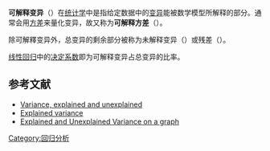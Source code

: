 '''可解释变异'''（{{lang-en|explained variation}}）在[[统计学|统计学]]中是指给定数据中的[[离散程度|变异]]能被数学模型所解释的部分。通常会用[[方差|方差]]来量化变异，故又称为'''可解释方差'''（{{lang|en|explained variance}}）。

除可解釋变异外，总变异的剩余部分被称为未解释变异（{{lang|en|unexplained variation}}）或残差（{{lang|en|residual}}）。

[[线性回归|线性回归]]中的[[决定系数|决定系数]]即为可解释变异占总变异的比率。

== 参考文献  ==
*[https://web.archive.org/web/20170622003127/http://www.documentingexcellence.com/stat_tool/variance.htm Variance, explained and unexplained]
*[https://web.archive.org/web/20080227084615/http://www.spirxpert.com/statistical7.htm Explained variance]
*[https://web.archive.org/web/20080413144223/http://darwin.cwru.edu/~witte/statistics/explained_variance.htm Explained and Unexplained Variance on a graph]

{{统计学小作品}}

[[Category:回归分析|Category:回归分析]]